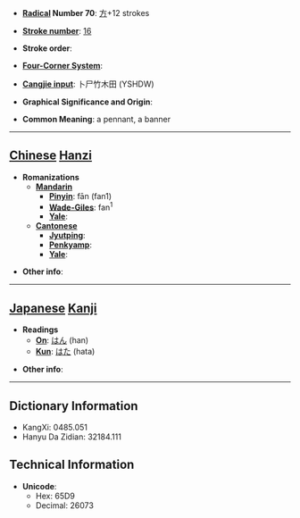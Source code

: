 * '''[[Wiktionary:Chinese radical index| Radical]] Number 70''': [[Wiktionary:Chinese radical index 方|方]]+12 strokes

* '''[[Wiktionary:Chinese total strokes index|Stroke number]]''': [[Wiktionary:Chinese total strokes index 16|16]]

* '''Stroke order''': 

* '''[[Wiktionary:Chinese four corner index|Four-Corner System]]''': 

* '''[[Wiktionary:Chinese Cangjie index|Cangjie input]]''': 卜尸竹木田 (YSHDW)

* '''Graphical Significance and Origin''': 

* '''Common Meaning''': a pennant, a banner

----

== [[Chinese]] [[Hanzi]] ==

* '''Romanizations'''
** '''[[Mandarin]]'''
*** '''[[Pinyin]]''': fān (fan1)
*** '''[[Wade-Giles]]''': fan<sup>1</sup>
*** '''[[Yale]]''': 
** '''[[Cantonese]]'''
*** '''[[Jyutping]]''':
*** '''[[Penkyamp]]''': 
*** '''[[Yale]]''': 

* '''Other info''': 

----

== [[Japanese]] [[Kanji]] ==

* '''Readings'''
** '''[[On]]''': [[はん]] (han)
** '''[[Kun]]''': [[はた]] (hata)

* '''Other info''':  

----

== Dictionary Information ==

* KangXi: 0485.051
* Hanyu Da Zidian: 32184.111

== Technical Information ==

* '''Unicode''':
** Hex: 65D9
** Decimal: 26073